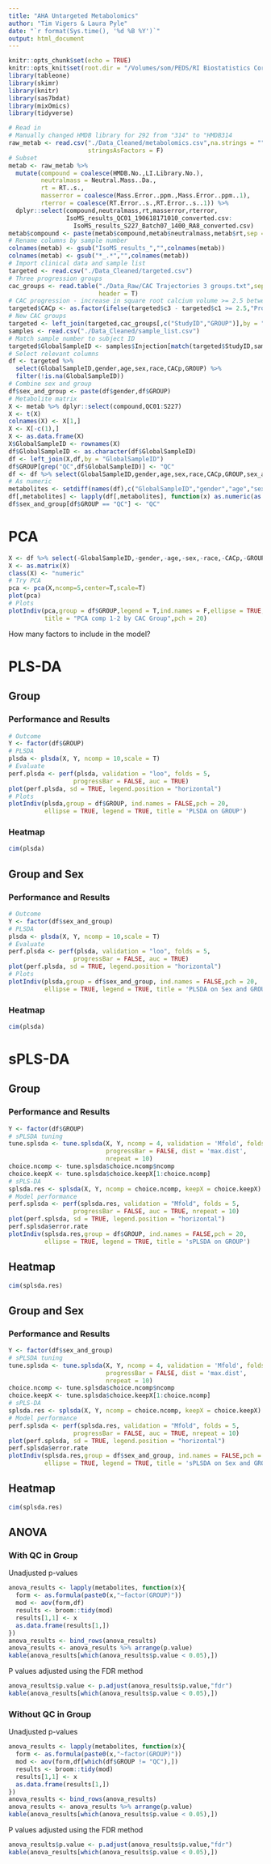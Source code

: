```yaml
---
title: "AHA Untargeted Metabolomics"
author: "Tim Vigers & Laura Pyle"
date: "`r format(Sys.time(), '%d %B %Y')`"
output: html_document
---
```


```r
knitr::opts_chunk$set(echo = TRUE)
knitr::opts_knit$set(root.dir = "/Volumes/som/PEDS/RI Biostatistics Core/Shared/Shared Projects/Laura/BDC/Projects/Janet Snell-Bergeon/AHA collaborative grant")
library(tableone)
library(skimr)
library(knitr)
library(sas7bdat)
library(mixOmics)
library(tidyverse)
```

```r
# Read in
# Manually changed HMDB library for 292 from "314" to "HMDB314
raw_metab <- read.csv("./Data_Cleaned/metabolomics.csv",na.strings = "",
                      stringsAsFactors = F) 
# Subset
metab <- raw_metab %>% 
  mutate(compound = coalesce(HMDB.No.,LI.Library.No.),
         neutralmass = Neutral.Mass..Da.,
         rt = RT..s.,
         masserror = coalesce(Mass.Error..ppm.,Mass.Error..ppm..1),
         rterror = coalesce(RT.Error..s.,RT.Error..s..1)) %>% 
  dplyr::select(compound,neutralmass,rt,masserror,rterror,
                IsoMS_results_QC01_190618171010_converted.csv:
                  IsoMS_results_S227_Batch07_1400_RA8_converted.csv)
metab$compound <- paste(metab$compound,metab$neutralmass,metab$rt,sep = "")
# Rename columns by sample number
colnames(metab) <- gsub("IsoMS_results_","",colnames(metab))
colnames(metab) <- gsub("*_.*","",colnames(metab))
# Import clinical data and sample list
targeted <- read.csv("./Data_Cleaned/targeted.csv")
# Three progression groups
cac_groups <- read.table("./Data_Raw/CAC Trajectories 3 groups.txt",sep = "\t",
                         header = T)
# CAC progression - increase in square root calcium volume >= 2.5 between baseline and visit 3
targeted$CACp <- as.factor(ifelse(targeted$c3 - targeted$c1 >= 2.5,"Progression","No Progression"))
# New CAC groups
targeted <- left_join(targeted,cac_groups[,c("StudyID","GROUP")],by = "StudyID")
samples <- read.csv("./Data_Cleaned/sample_list.csv")
# Match sample number to subject ID
targeted$GlobalSampleID <- samples$Injection[match(targeted$StudyID,samples$SampleID)]
# Select relevant columns
df <- targeted %>% 
  select(GlobalSampleID,gender,age,sex,race,CACp,GROUP) %>% 
  filter(!is.na(GlobalSampleID))
# Combine sex and group
df$sex_and_group <- paste(df$gender,df$GROUP)
# Metabolite matrix
X <- metab %>% dplyr::select(compound,QC01:S227)
X <- t(X)
colnames(X) <- X[1,]
X <- X[-c(1),]
X <- as.data.frame(X)
X$GlobalSampleID <- rownames(X)
df$GlobalSampleID <- as.character(df$GlobalSampleID)
df <- left_join(X,df,by = "GlobalSampleID")
df$GROUP[grep("QC",df$GlobalSampleID)] <- "QC"
df <- df %>% select(GlobalSampleID,gender,age,sex,race,CACp,GROUP,sex_and_group,everything())
# As numeric
metabolites <- setdiff(names(df),c("GlobalSampleID","gender","age","sex","race","CACp","GROUP","sex_and_group"))
df[,metabolites] <- lapply(df[,metabolites], function(x) as.numeric(as.character(x)))
df$sex_and_group[df$GROUP == "QC"] <- "QC"
```

# PCA

```r
X <- df %>% select(-GlobalSampleID,-gender,-age,-sex,-race,-CACp,-GROUP,-sex_and_group)
X <- as.matrix(X)
class(X) <- "numeric"
# Try PCA 
pca <- pca(X,ncomp=5,center=T,scale=T)
plot(pca)
# Plots
plotIndiv(pca,group = df$GROUP,legend = T,ind.names = F,ellipse = TRUE,
          title = "PCA comp 1-2 by CAC Group",pch = 20)
```

How many factors to include in the model?

# PLS-DA

## Group

### Performance and Results

```r
# Outcome
Y <- factor(df$GROUP)
# PLSDA
plsda <- plsda(X, Y, ncomp = 10,scale = T)
# Evaluate
perf.plsda <- perf(plsda, validation = "loo", folds = 5, 
                  progressBar = FALSE, auc = TRUE)
plot(perf.plsda, sd = TRUE, legend.position = "horizontal")
# Plots
plotIndiv(plsda,group = df$GROUP, ind.names = FALSE,pch = 20,
          ellipse = TRUE, legend = TRUE, title = 'PLSDA on GROUP')
```

### Heatmap

```r
cim(plsda)
```

## Group and Sex

### Performance and Results

```r
# Outcome
Y <- factor(df$sex_and_group)
# PLSDA
plsda <- plsda(X, Y, ncomp = 10,scale = T)
# Evaluate
perf.plsda <- perf(plsda, validation = "loo", folds = 5, 
                  progressBar = FALSE, auc = TRUE)
plot(perf.plsda, sd = TRUE, legend.position = "horizontal")
# Plots
plotIndiv(plsda,group = df$sex_and_group, ind.names = FALSE,pch = 20,
          ellipse = TRUE, legend = TRUE, title = 'PLSDA on Sex and GROUP')
```

### Heatmap

```r
cim(plsda)
```

# sPLS-DA

## Group

### Performance and Results

```r
Y <- factor(df$GROUP)
# sPLSDA tuning
tune.splsda <- tune.splsda(X, Y, ncomp = 4, validation = 'Mfold', folds = 5, 
                           progressBar = FALSE, dist = 'max.dist',
                           nrepeat = 10)
choice.ncomp <- tune.splsda$choice.ncomp$ncomp
choice.keepX <- tune.splsda$choice.keepX[1:choice.ncomp]
# sPLS-DA
splsda.res <- splsda(X, Y, ncomp = choice.ncomp, keepX = choice.keepX)
# Model performance
perf.splsda <- perf(splsda.res, validation = "Mfold", folds = 5, 
                  progressBar = FALSE, auc = TRUE, nrepeat = 10) 
plot(perf.splsda, sd = TRUE, legend.position = "horizontal")
perf.splsda$error.rate
plotIndiv(splsda.res,group = df$GROUP, ind.names = FALSE,pch = 20,
          ellipse = TRUE, legend = TRUE, title = 'sPLSDA on GROUP')
```

## Heatmap

```r
cim(splsda.res)
```

## Group and Sex

### Performance and Results

```r
Y <- factor(df$sex_and_group)
# sPLSDA tuning
tune.splsda <- tune.splsda(X, Y, ncomp = 4, validation = 'Mfold', folds = 5, 
                           progressBar = FALSE, dist = 'max.dist',
                           nrepeat = 10)
choice.ncomp <- tune.splsda$choice.ncomp$ncomp
choice.keepX <- tune.splsda$choice.keepX[1:choice.ncomp]
# sPLS-DA
splsda.res <- splsda(X, Y, ncomp = choice.ncomp, keepX = choice.keepX)
# Model performance
perf.splsda <- perf(splsda.res, validation = "Mfold", folds = 5, 
                  progressBar = FALSE, auc = TRUE, nrepeat = 10) 
plot(perf.splsda, sd = TRUE, legend.position = "horizontal")
perf.splsda$error.rate
plotIndiv(splsda.res,group = df$sex_and_group, ind.names = FALSE,pch = 20,
          ellipse = TRUE, legend = TRUE, title = 'sPLSDA on Sex and GROUP')
```

## Heatmap

```r
cim(splsda.res)
```

## ANOVA

### With QC in Group

Unadjusted p-values

```r
anova_results <- lapply(metabolites, function(x){
  form <- as.formula(paste0(x,"~factor(GROUP)"))
  mod <- aov(form,df)
  results <- broom::tidy(mod)
  results[1,1] <- x
  as.data.frame(results[1,])
}) 
anova_results <- bind_rows(anova_results)
anova_results <- anova_results %>% arrange(p.value)
kable(anova_results[which(anova_results$p.value < 0.05),])
```

P values adjusted using the FDR method

```r
anova_results$p.value <- p.adjust(anova_results$p.value,"fdr")
kable(anova_results[which(anova_results$p.value < 0.05),])
```

### Without QC in Group

Unadjusted p-values

```r
anova_results <- lapply(metabolites, function(x){
  form <- as.formula(paste0(x,"~factor(GROUP)"))
  mod <- aov(form,df[which(df$GROUP != "QC"),])
  results <- broom::tidy(mod)
  results[1,1] <- x
  as.data.frame(results[1,])
}) 
anova_results <- bind_rows(anova_results)
anova_results <- anova_results %>% arrange(p.value)
kable(anova_results[which(anova_results$p.value < 0.05),])
```

P values adjusted using the FDR method

```r
anova_results$p.value <- p.adjust(anova_results$p.value,"fdr")
kable(anova_results[which(anova_results$p.value < 0.05),])
```

